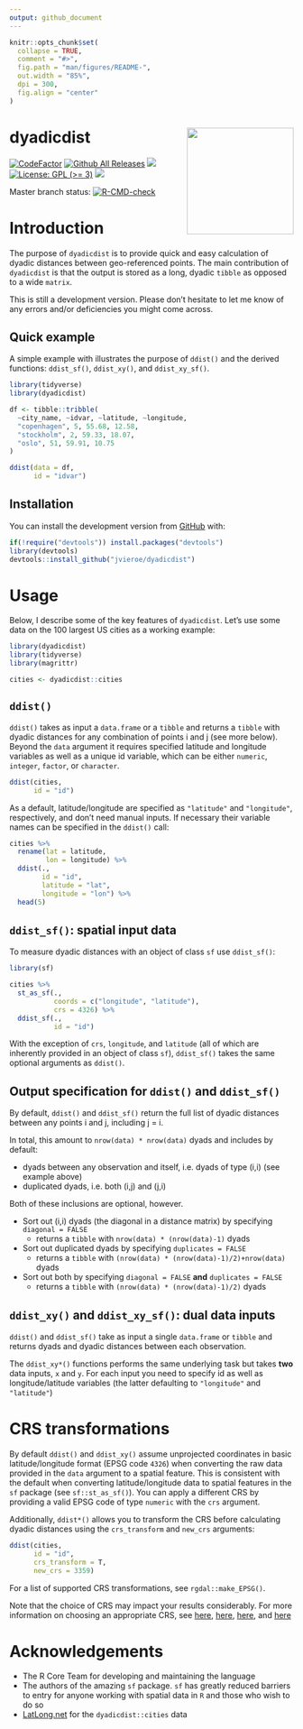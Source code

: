 ```yaml
---
output: github_document
---
```


<!-- README.md is generated from README.Rmd. Please edit that file -->

```r
knitr::opts_chunk$set(
  collapse = TRUE,
  comment = "#>",
  fig.path = "man/figures/README-",
  out.width = "85%",
  dpi = 300,
  fig.align = "center"
)
```


# dyadicdist <img src='man/figures/logo.svg' align="right" height="189" />

<!-- badges: start -->
[![CodeFactor](https://www.codefactor.io/repository/github/jvieroe/dyadicdist/badge)](https://www.codefactor.io/repository/github/jvieroe/dyadicdist)
[![Github All Releases](https://img.shields.io/github/downloads/jvieroe/dyadicdist/total.svg)]()
[![](https://img.shields.io/badge/lifecycle-experimental-orange.svg)](https://lifecycle.r-lib.org/articles/stages.html#experimental)
[![License: GPL (>= 3)](https://img.shields.io/badge/license-GPL (>= 3)-blue.svg)](https://cran.r-project.org/web/licenses/GPL (>= 3))
[![](https://img.shields.io/github/last-commit/jvieroe/dyadicdist.svg)](https://github.com/jvieroe/dyadicdist/commits/main)
<!-- [![Travis build status](https://travis-ci.org/jvieroe/dyadicdist.svg?branch=main)](https://travis-ci.org/jvieroe/dyadicdist) -->

Master branch status: [![R-CMD-check](https://github.com/jvieroe/dyadicdist/workflows/R-CMD-check/badge.svg)](https://github.com/jvieroe/dyadicdist/actions)
<!-- badges: end -->

# Introduction

The purpose of `dyadicdist` is to provide quick and easy calculation of dyadic distances between geo-referenced points. The main contribution of `dyadicdist` is that the output is stored as a long, dyadic `tibble` as opposed to a wide `matrix`.

This is still a development version. Please don't hesitate to let me know of any errors and/or deficiencies you might come across.

## Quick example
A simple example with illustrates the purpose of `ddist()` and the derived functions: `ddist_sf()`, `ddist_xy()`, and `ddist_xy_sf()`. 

```r
library(tidyverse)
library(dyadicdist)

df <- tibble::tribble(
  ~city_name, ~idvar, ~latitude, ~longitude,
  "copenhagen", 5, 55.68, 12.58,
  "stockholm", 2, 59.33, 18.07,
  "oslo", 51, 59.91, 10.75
)

ddist(data = df,
      id = "idvar")

```


## Installation

You can install the development version from [GitHub](https://github.com/) with:

``` r
if(!require("devtools")) install.packages("devtools")
library(devtools)
devtools::install_github("jvieroe/dyadicdist")
```


# Usage

Below, I describe some of the key features of `dyadicdist`. Let's use some data on the 100 largest US cities as a working example:

```r
library(dyadicdist)
library(tidyverse)
library(magrittr)

cities <- dyadicdist::cities

```


## `ddist()`
`ddist()` takes as input a `data.frame` or a `tibble` and returns a `tibble` with dyadic distances for any combination of points i and j (see more below). Beyond the `data` argument it requires specified latitude and longitude variables as well as a unique id variable, which can be either `numeric`, `integer`, `factor`, or `character`.

```r
ddist(cities,
      id = "id")

```
As a default, latitude/longitude are specified as `"latitude"` and `"longitude"`, respectively, and don't need manual inputs. If necessary their variable names can be specified in the `ddist()` call:

```r
cities %>%
  rename(lat = latitude,
         lon = longitude) %>% 
  ddist(.,
        id = "id",
        latitude = "lat",
        longitude = "lon") %>%
  head(5)

```

## `ddist_sf()`: spatial input data
To measure dyadic distances with an object of class `sf` use `ddist_sf()`:

```r
library(sf)

cities %>%
  st_as_sf(.,
           coords = c("longitude", "latitude"),
           crs = 4326) %>%
  ddist_sf(.,
           id = "id")

```
With the exception of `crs`, `longitude`, and `latitude` (all of which are inherently provided in an object of class `sf`), `ddist_sf()` takes the same optional arguments as `ddist()`.


## Output specification for `ddist()` and `ddist_sf()`
By default, `ddist()` and `ddist_sf()` return the full list of dyadic distances between any points i and j, including j = i. 

In total, this amount to `nrow(data) * nrow(data)` dyads and includes by default:

* dyads between any observation and itself, i.e. dyads of type (i,i) (see example above)
* duplicated dyads, i.e. both (i,j) and (j,i)

Both of these inclusions are optional, however. 

* Sort out (i,i) dyads (the diagonal in a distance matrix) by specifying `diagonal = FALSE`
    + returns a `tibble` with `nrow(data) * (nrow(data)-1)` dyads
* Sort out duplicated dyads by specifying `duplicates = FALSE`
    + returns a `tibble` with `(nrow(data) * (nrow(data)-1)/2)+nrow(data)` dyads
* Sort out both by specifying `diagonal = FALSE` __and__ `duplicates = FALSE`
    + returns a `tibble` with `(nrow(data) * (nrow(data)-1)/2)` dyads



## `ddist_xy()` and `ddist_xy_sf()`: dual data inputs

`ddist()` and `ddist_sf()` take as input a single `data.frame` or `tibble` and returns dyads and dyadic distances between each observation.

The `ddist_xy*()` functions performs the same underlying task but takes __two__ data inputs, `x` and `y`. For each input you need to specify id as well as longitude/latitude variables (the latter defaulting to `"longitude"` and `"latitude"`)



# CRS transformations
By default `ddist()` and `ddist_xy()` assume unprojected coordinates in basic latitude/longitude format (EPSG code `4326`) when converting the raw data provided in the `data` argument to a spatial feature. This is consistent with the default when converting latitude/longitude data to spatial features in the `sf` package (see `sf::st_as_sf()`). You can apply a different CRS by providing a valid EPSG code of type `numeric` with the `crs` argument.

Additionally, `ddist*()` allows you to transform the CRS before calculating dyadic distances using the `crs_transform` and `new_crs` arguments:

```r
ddist(cities,
      id = "id",
      crs_transform = T,
      new_crs = 3359)

```

For a list of supported CRS transformations, see `rgdal::make_EPSG()`.

Note that the choice of CRS may impact your results considerably. For more information on choosing an appropriate CRS, see [here](https://www.earthdatascience.org/courses/earth-analytics/spatial-data-r/intro-to-coordinate-reference-systems/), [here](https://docs.qgis.org/3.4/en/docs/gentle_gis_introduction/coordinate_reference_systems.html), [here](https://www.nceas.ucsb.edu/sites/default/files/2020-04/OverviewCoordinateReferenceSystems.pdf), and [here](http://www.geo.hunter.cuny.edu/~jochen/gtech201/lectures/lec6concepts/map%20coordinate%20systems/how%20to%20choose%20a%20projection.htm)




# Acknowledgements

* The R Core Team for developing and maintaining the language
* The authors of the amazing `sf` package. `sf` has greatly reduced barriers to entry for anyone working with spatial data in `R` and those who wish to do so 
    <!-- + Edzer Pebesma ([edzer](https://github.com/edzer)) -->
    <!-- + Roger Bivand ([rsbivand](https://github.com/rsbivand)) -->
    <!-- + Etienne Racine ([etiennebr](https://github.com/etiennebr)) -->
    <!-- + Michael Sumner ([mdsumner](https://github.com/mdsumner)) -->
    <!-- + Ian Cook ([ianmcook](https://github.com/ianmcook)) -->
    <!-- + Tim Keitt ([thk686](https://github.com/thk686)) -->
    <!-- + Robin Lovelace ([Robinlovelace](https://github.com/Robinlovelace)) -->
    <!-- + Hadley Wickham ([hadley](https://github.com/hadley)) -->
    <!-- + Jeroen Ooms ([jeroen](https://github.com/jeroen)) -->
    <!-- + Kirill Müller ([krlmlr](https://github.com/krlmlr)) -->
    <!-- + Thomas Lin Pedersen ([thomasp85](https://github.com/thomasp85)) -->
    <!-- + Dan Baston ([dbaston](https://github.com/dbaston)) -->
    <!-- + Dewey Dunnington ([paleolimbot](https://github.com/paleolimbot)) -->
* [LatLong.net](https://www.latlong.net/category/cities-236-15.html) for the `dyadicdist::cities` data
